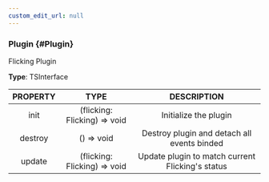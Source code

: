 ```yaml
---
custom_edit_url: null
---
```


### Plugin {#Plugin}

<div className="bulma-tags">

</div>

Flicking Plugin

**Type**: TSInterface

|PROPERTY|TYPE|DESCRIPTION|
|:---:|:---:|:---:|
|init|(flicking: Flicking) =&gt; void|Initialize the plugin|
|destroy|() =&gt; void|Destroy plugin and detach all events binded|
|update|(flicking: Flicking) =&gt; void|Update plugin to match current Flicking's status|


